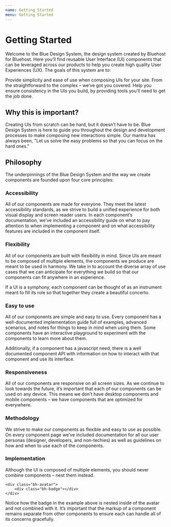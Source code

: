 ```yaml
---
name: Getting Started
menu: Getting Started
---
```


# Getting Started

Welcome to the Blue Design System, the design system created by Bluehost for Bluehost. Here you’ll find reusable User Interface (UI) components that can be leveraged across our products to help you create high quality User Experiences (UX). The goals of this system are to:

Provide simplicity and ease of use when composing UIs for your site. From the straightforward to the complex – we’ve got you covered.
Help you ensure consistency in the UIs you build, by providing tools you’ll need to get the job done.

## Why this is important?

Creating UIs from scratch can be hard, but it doesn’t have to be. Blue Design System is here to guide you throughout the design and development processes to make composing new interactions simple. Our mantra has always been, "Let us solve the easy problems so that you can focus on the hard ones."

## Philosophy

The underpinnings of the Blue Design System and the way we create components are founded upon four core principles:

### Accessibility

All of our components are made for everyone. They meet the latest accessibility standards, as we strive to build a unified experience for both visual display and screen reader users. In each component’s documentation, we’ve included an accessibility guide on what to pay attention to when implementing a component and on what accessibility features are included in the component itself.

### Flexibility

All of our components are built with flexibility in mind. Since UIs are meant to be composed of multiple elements, the components we produce are meant to be used in harmony. We take in to account the diverse array of use cases that we can anticipate for everything we build so that our components can fit anywhere in an experience.

If a UI is a symphony, each component can be thought of as an instrument meant to fill its role so that together they create a beautiful concerto.

### Easy to use

All of our components are simple and easy to use. Every component has a well-documented implementation guide full of examples, advanced scenarios, and notes for things to keep in mind when using them. Some components have an interactive playground to experiment with the components to learn more about them.

Additionally, if a component has a javascript need, there is a well documented component API with information on how to interact with that component and use its interface.

### Responsiveness

All of our components are responsive on all screen sizes. As we continue to look towards the future, it’s important that each of our components can be used on any device. This means we don’t have desktop components and mobile components – we have components that are optimized for everywhere.

### Methodology

We strive to make our components as flexible and easy to use as possible. On every component page we’ve included documentation for all our user personas (designer, developers, and non-techies) as well as guidelines on how and when to use each of the components.

### Implementation

Although the UI is composed of multiple elements, you should never combine components – nest them instead.

```
<div class="bh-avatar">
    <div class="bh-badge"></div>
</div>
```

Notice how the badge in the example above is nested inside of the avatar and not combined with it. It’s important that the markup of a component remains separate from other components to ensure each can handle all of its concerns gracefully.
